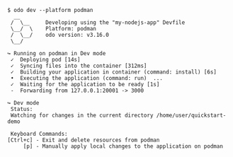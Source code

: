 ```console
$ odo dev --platform podman
  __
 /  \__     Developing using the "my-nodejs-app" Devfile
 \__/  \    Platform: podman
 /  \__/    odo version: v3.16.0
 \__/

↪ Running on podman in Dev mode
 ✓  Deploying pod [14s]
 ✓  Syncing files into the container [312ms]
 ✓  Building your application in container (command: install) [6s]
 •  Executing the application (command: run)  ...
 ✓  Waiting for the application to be ready [1s]
 -  Forwarding from 127.0.0.1:20001 -> 3000

↪ Dev mode
 Status:
 Watching for changes in the current directory /home/user/quickstart-demo

 Keyboard Commands:
[Ctrl+c] - Exit and delete resources from podman
     [p] - Manually apply local changes to the application on podman
```